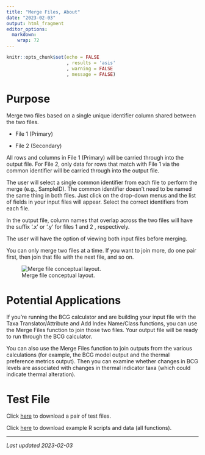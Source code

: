 ```yaml
---
title: "Merge Files, About"
date: "2023-02-03"
output: html_fragment
editor_options: 
  markdown: 
    wrap: 72
---
```


```r
knitr::opts_chunk$set(echo = FALSE
                      , results = 'asis'
                      , warning = FALSE
                      , message = FALSE)
```

# Purpose
Merge two files based on a single unique identifier column shared between the 
two files.

* File 1 (Primary)

* File 2 (Secondary)

All rows and columns in File 1 (Primary) will be carried through into the output
file. For File 2, only data for rows that match with File 1 via the common 
identifier will be carried through into the output file.

The user will select a single common identifier from each file to perform the 
merge (e.g., SampleID). The common identifier doesn’t need to be named the same 
thing in both files. Just click on the drop-down menus and the list of fields in
your input files will appear. Select the correct identifiers from each file.

In the output file, column names that overlap across the two files will have the 
suffix ‘.x’ or ‘.y’ for files 1 and 2 , respectively.

The user will have the option of viewing both input files before merging.

You can only merge two files at a time. If you want to join more, do one pair 
first, then join that file with the next file, and so on.

![Merge file conceptual layout.](images\FileBuilder_MergeFiles_About_Fig1.jpg)

# Potential Applications
If you’re running the BCG calculator and are building your input file with the 
Taxa Translator/Attribute and Add Index Name/Class functions, you can use the 
Merge Files function to join those two files.  Your output file will be ready to
run through the BCG calculator.
		
You can also use the Merge Files function to join outputs from the various 
calculations (for example, the BCG model output and the thermal preference 
metrics output). Then you can examine whether changes in BCG levels are 
associated with changes in thermal indicator taxa (which could indicate thermal
alteration).

# Test File
Click [here](links/Test1_FileBuilder_MergeFiles.zip) to download a pair of 
test files.

Click [here](links/examples_all.zip) to download example R scripts and data (all
functions).

---

*Last updated 2023-02-03*

